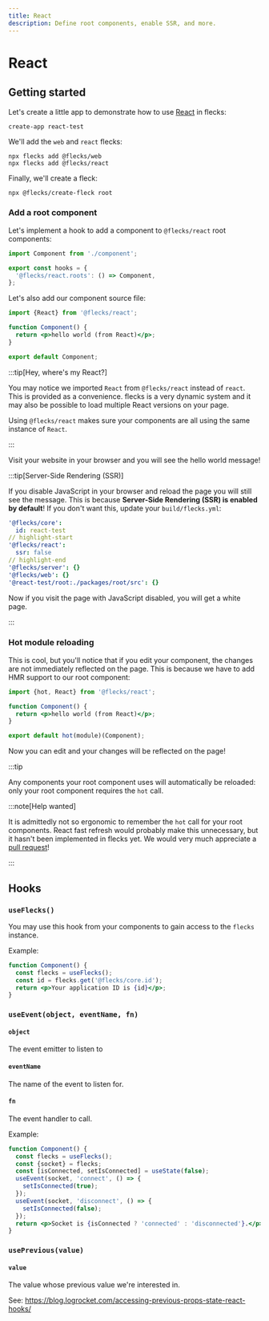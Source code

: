 ```yaml
---
title: React
description: Define root components, enable SSR, and more.
---
```


# React

## Getting started

Let's create a little app to demonstrate how to use [React](https://react.dev/) in flecks:

```
create-app react-test
```

We'll add the `web` and `react` flecks:

```
npx flecks add @flecks/web
npx flecks add @flecks/react
```

Finally, we'll create a fleck:

```
npx @flecks/create-fleck root
```

### Add a root component

Let's implement a hook to add a component to `@flecks/react` root components:

```js title="packages/root/src/index.js"
import Component from './component';

export const hooks = {
  '@flecks/react.roots': () => Component,
};
```

Let's also add our component source file:

```jsx title="packages/root/src/component.jsx"
import {React} from '@flecks/react';

function Component() {
  return <p>hello world (from React)</p>;
}

export default Component;
```

:::tip[Hey, where's my React?]

You may notice we imported `React` from `@flecks/react` instead of `react`. This is provided as a
convenience. flecks is a very dynamic system and it may also be possible to load multiple React
versions on your page.

Using `@flecks/react` makes sure your components are all using the same instance of `React`.

:::

Visit your website in your browser and you will see the hello world message!

:::tip[Server-Side Rendering (SSR)]

If you disable JavaScript in your browser and reload the page you will still see the message. This
is because **Server-Side Rendering (SSR) is enabled by default**! If you don't want this, update your
`build/flecks.yml`:

```yml title="build/flecks.yml"
'@flecks/core':
  id: react-test
// highlight-start
'@flecks/react':
  ssr: false
// highlight-end
'@flecks/server': {}
'@flecks/web': {}
'@react-test/root:./packages/root/src': {}
```

Now if you visit the page with JavaScript disabled, you will get a white page.

:::

### Hot module reloading

This is cool, but you'll notice that if you edit your component, the changes are not immediately
reflected on the page. This is because we have to add HMR support to our root component:

```jsx title="packages/root/src/component.jsx"
import {hot, React} from '@flecks/react';

function Component() {
  return <p>hello world (from React)</p>;
}

export default hot(module)(Component);
```

Now you can edit and your changes will be reflected on the page!

:::tip

Any components your root component uses will automatically be reloaded: only your root component
requires the `hot` call.

:::note[Help wanted]

It is admittedly not so ergonomic to remember the `hot` call for your root components. React fast
refresh would probably make this unnecessary, but it hasn't been implemented in flecks yet. We
would very much appreciate a [pull request](https://github.com/cha0s/flecks/compare)!

:::

## Hooks

### `useFlecks()`

You may use this hook from your components to gain access to the `flecks` instance.

Example:

```jsx
function Component() {
  const flecks = useFlecks();
  const id = flecks.get('@flecks/core.id');
  return <p>Your application ID is {id}</p>;
}
```

### `useEvent(object, eventName, fn)`

#### `object`

The event emitter to listen to

#### `eventName`

The name of the event to listen for.

#### `fn`

The event handler to call.

Example:

```jsx
function Component() {
  const flecks = useFlecks();
  const {socket} = flecks;
  const [isConnected, setIsConnected] = useState(false);
  useEvent(socket, 'connect', () => {
    setIsConnected(true);
  });
  useEvent(socket, 'disconnect', () => {
    setIsConnected(false);
  });
  return <p>Socket is {isConnected ? 'connected' : 'disconnected'}.</p>;
}
```

### `usePrevious(value)`

#### `value`

The value whose previous value we're interested in.

See: https://blog.logrocket.com/accessing-previous-props-state-react-hooks/
